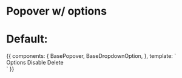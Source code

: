 
<Meta title="Components/BasePopover" component={BasePopover} />

# Popover w/ options

<Props of={BasePopover} />

# Default:

<Preview>
  <Story name="Default">
    {{
      components: {
        BasePopover,
        BaseDropdownOption,
      },
      template: `
        <div class="w-full mx-auto max-w-md">
          <div class="rounded black h-3 w-auto"></div>
          <BasePopover>
            <BaseDropdownOption
              :key="i"
              :value="value"
              disabled
            >
              Options
            </BaseDropdownOption>
            <BaseDropdownOption
              :key="i"
              :value="value"
            >
              Disable
            </BaseDropdownOption>
            <BaseDropdownOption
              :key="i"
              :value="value"
            >
              <span class="text-red-500">Delete<span>
            </BaseDropdownOption>
          </BasePopover>
        </div>`
    }}
  </Story>
</Preview>
